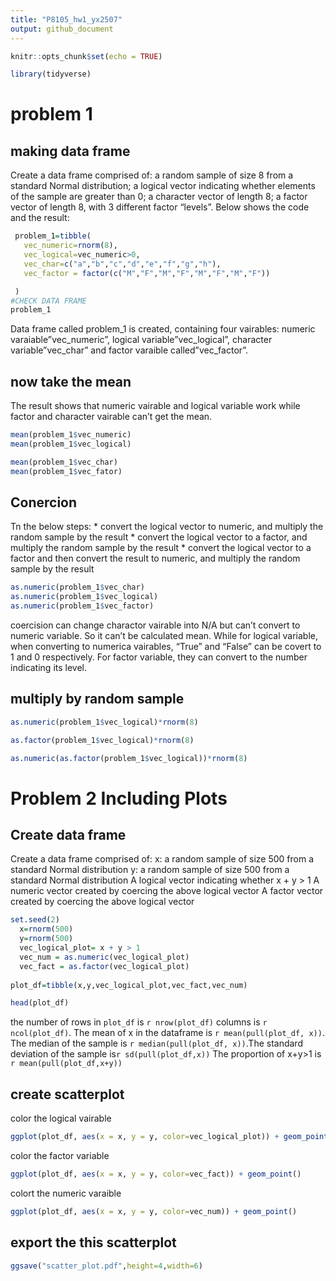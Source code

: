 ```yaml
---
title: "P8105_hw1_yx2507"
output: github_document
---
```


```r
knitr::opts_chunk$set(echo = TRUE)
```


```r
library(tidyverse)

```
# problem 1

## making data frame

Create a data frame comprised of: a random sample of size 8 from a standard Normal distribution; a logical vector indicating whether elements of the sample are greater than 0; a character vector of length 8; a factor vector of length 8, with 3 different factor “levels”. Below shows the code and the result:

```r
 problem_1=tibble(
   vec_numeric=rnorm(8),
   vec_logical=vec_numeric>0,
   vec_char=c("a","b","c","d","e","f","g","h"),
   vec_factor = factor(c("M","F","M","F","M","F","M","F"))

 ) 
#CHECK DATA FRAME
problem_1

```
Data frame called problem_1 is created, containing four vairables: numeric varaiable"vec_numeric", logical variable"vec_logical", character variable"vec_char" and factor varaible called"vec_factor".

## now take the mean
The result shows that numeric vairable and logical variable work while factor and character vairable can't get the mean.
```r
mean(problem_1$vec_numeric)
mean(problem_1$vec_logical)

```

```r
mean(problem_1$vec_char)
mean(problem_1$vec_fator)
```

## Conercion
Tn the below steps:
* convert the logical vector to numeric, and multiply the random sample by the result
* convert the logical vector to a factor, and multiply the random sample by the result
* convert the logical vector to a factor and then convert the result to numeric, and multiply the random sample by the result
```r
as.numeric(problem_1$vec_char)
as.numeric(problem_1$vec_logical)
as.numeric(problem_1$vec_factor)

```
coercision can change charactor vairable into N/A but can't convert to numeric variable. So it can't be calculated mean. While for logical variable, when converting to numerica vairables, "True" and "False" can be covert to 1 and 0 respectively. For factor variable, they can convert to the number indicating its level.

## multiply by random sample
```r
as.numeric(problem_1$vec_logical)*rnorm(8)
```

```r
as.factor(problem_1$vec_logical)*rnorm(8)
```

```r
as.numeric(as.factor(problem_1$vec_logical))*rnorm(8)
```

# Problem 2 Including Plots

## Create data frame

Create a data frame comprised of:
x: a random sample of size 500 from a standard Normal distribution
y: a random sample of size 500 from a standard Normal distribution
A logical vector indicating whether x + y > 1
A numeric vector created by coercing the above logical vector
A factor vector created by coercing the above logical vector

```r
set.seed(2)
  x=rnorm(500)
  y=rnorm(500)
  vec_logical_plot= x + y > 1
  vec_num = as.numeric(vec_logical_plot)
  vec_fact = as.factor(vec_logical_plot)
  
plot_df=tibble(x,y,vec_logical_plot,vec_fact,vec_num)

head(plot_df)

```

the number of rows in `plot_df` is `r nrow(plot_df)` columns is `r ncol(plot_df)`. The mean of x in the dataframe is `r mean(pull(plot_df, x))`. The median of the sample is `r median(pull(plot_df, x))`.The standard deviation of the sample is`r sd(pull(plot_df,x))` The proportion of x+y>1 is `r mean(pull(plot_df,x+y))`

## create scatterplot

color the logical vairable
```r
ggplot(plot_df, aes(x = x, y = y, color=vec_logical_plot)) + geom_point()

```
color the factor variable
```r
ggplot(plot_df, aes(x = x, y = y, color=vec_fact)) + geom_point()
```
colort the numeric varaible
```r
ggplot(plot_df, aes(x = x, y = y, color=vec_num)) + geom_point()
```


## export the this scatterplot


```r
ggsave("scatter_plot.pdf",height=4,width=6)

```


